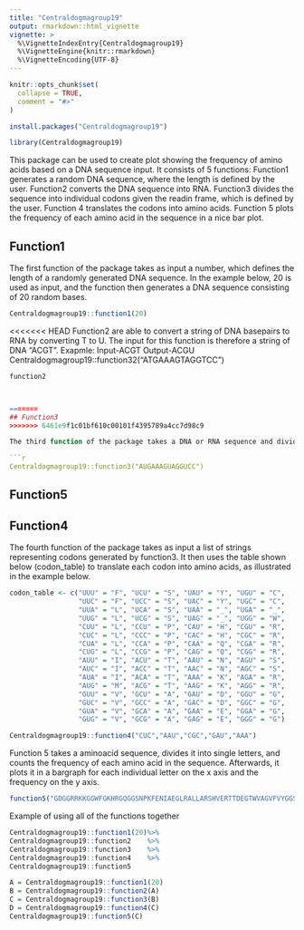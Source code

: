```yaml
---
title: "Centraldogmagroup19"
output: rmarkdown::html_vignette
vignette: >
  %\VignetteIndexEntry{Centraldogmagroup19}
  %\VignetteEngine{knitr::rmarkdown}
  %\VignetteEncoding{UTF-8}
---
```


```r
knitr::opts_chunk$set(
  collapse = TRUE,
  comment = "#>"
)
```

```r
install.packages("Centraldogmagroup19")
```


```r
library(Centraldogmagroup19)
```

This package can be used to create plot showing the frequency of amino acids based on a DNA sequence input. It consists of 5 functions: Function1 generates a random DNA sequence, where the length is defined by the user. Function2 converts the DNA sequence into RNA. Function3 divides the sequence into individual codons given the readin frame, which is defined by the user. Function 4 translates the codons into amino acids. Function 5 plots the frequency of each amino acid in the sequence in a nice bar plot. 

## Function1

The first function of the package takes as input a number, which defines the length of a randomly generated DNA sequence. In the example below, 20 is used as input, and the function then generates a DNA sequence consisting of 20 random bases.

```r
Centraldogmagroup19::function1(20)
```


<<<<<<< HEAD
Function2 are able to convert a string of DNA basepairs to RNA by converting T to U. 
The input for this function is therefore a string of DNA "ACGT". 
Exapmle: Input-ACGT Output-ACGU
Centraldogmagroup19::function32("ATGAAAGTAGGTCC")
```r
function2



=======
## Function3
>>>>>>> 6461e9f1c01bf610c00101f4395789a4cc7d98c9

The third function of the package takes a DNA or RNA sequence and divides it into strings of 3 (aka codons). Moreover, you can define the reading frame in the input of the function. The output is codons with three bases in each. Example:

```r
Centraldogmagroup19::function3("AUGAAAGUAGGUCC")
```

## Function5

## Function4

The fourth function of the package takes as input a list of strings representing codons generated by function3. It then uses the table shown below (codon_table) to translate each codon into amino acids, as illustrated in the example below.

```r
codon_table <- c("UUU" = "F", "UCU" = "S", "UAU" = "Y", "UGU" = "C",
                 "UUC" = "F", "UCC" = "S", "UAC" = "Y", "UGC" = "C",
                 "UUA" = "L", "UCA" = "S", "UAA" = "_", "UGA" = "_",
                 "UUG" = "L", "UCG" = "S", "UAG" = "_", "UGG" = "W",
                 "CUU" = "L", "CCU" = "P", "CAU" = "H", "CGU" = "R",
                 "CUC" = "L", "CCC" = "P", "CAC" = "H", "CGC" = "R",
                 "CUA" = "L", "CCA" = "P", "CAA" = "Q", "CGA" = "R",
                 "CUG" = "L", "CCG" = "P", "CAG" = "Q", "CGG" = "R",
                 "AUU" = "I", "ACU" = "T", "AAU" = "N", "AGU" = "S",
                 "AUC" = "I", "ACC" = "T", "AAC" = "N", "AGC" = "S",
                 "AUA" = "I", "ACA" = "T", "AAA" = "K", "AGA" = "R",
                 "AUG" = "M", "ACG" = "T", "AAG" = "K", "AGG" = "R",
                 "GUU" = "V", "GCU" = "A", "GAU" = "D", "GGU" = "G",
                 "GUC" = "V", "GCC" = "A", "GAC" = "D", "GGC" = "G",
                 "GUA" = "V", "GCA" = "A", "GAA" = "E", "GGA" = "G",
                 "GUG" = "V", "GCG" = "A", "GAG" = "E", "GGG" = "G")
```

```r
Centraldogmagroup19::function4("CUC","AAU","CGC","GAU","AAA")
```

Function 5 takes a aminoacid sequence, divides it into single letters, and counts the frequency of each amino acid in the sequence. Afterwards, it plots it in a bargraph for each individual letter on the x axis and the frequency on the y axis. 

```r
function5("GDGGRRKKGGWFGKHRGQGGSNPKFENIAEGLRALLARSHVERTTDEGTWVAGVFVYGGSKTSLYNLRRGTALA")
```

Example of using all of the functions together

```r
Centraldogmagroup19::function1(20)%>%
Centraldogmagroup19::function2    %>%
Centraldogmagroup19::function3    %>%
Centraldogmagroup19::function4    %>%
Centraldogmagroup19::function5

A = Centraldogmagroup19::function1(20) 
B = Centraldogmagroup19::function2(A)
C = Centraldogmagroup19::function3(B)
D = Centraldogmagroup19::function4(C)
Centraldogmagroup19::function5(C)
```

 
 
